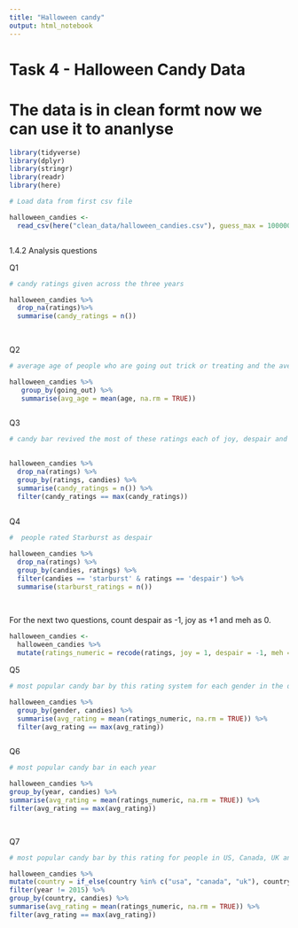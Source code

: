 ```yaml
---
title: "Halloween candy"
output: html_notebook
---
```


# Task 4 - Halloween Candy Data

# The data is in clean formt now we can use it to ananlyse 


```r

library(tidyverse)
library(dplyr)
library(stringr)
library(readr)
library(here)

```



```r
# Load data from first csv file 

halloween_candies <- 
  read_csv(here("clean_data/halloween_candies.csv"), guess_max = 1000001)



```




1.4.2 Analysis questions

Q1

```r
# candy ratings given across the three years

halloween_candies %>%
  drop_na(ratings)%>%
  summarise(candy_ratings = n())
  
  
```


Q2

```r
# average age of people who are going out trick or treating and the average age of people 3. not going trick or treating?

halloween_candies %>%
   group_by(going_out) %>%
   summarise(avg_age = mean(age, na.rm = TRUE))



```

Q3



```r
# candy bar revived the most of these ratings each of joy, despair and meh,

  
halloween_candies %>%
  drop_na(ratings) %>%
  group_by(ratings, candies) %>%
  summarise(candy_ratings = n()) %>%
  filter(candy_ratings == max(candy_ratings))
  

```


Q4

```r
#  people rated Starburst as despair

halloween_candies %>%
  drop_na(ratings) %>%
  group_by(candies, ratings) %>%
  filter(candies == 'starburst' & ratings == 'despair') %>%
  summarise(starburst_ratings = n())
  
  

```

For the next two questions, count despair as -1, joy as +1 and meh as 0.

```r
halloween_candies <-
  halloween_candies %>%
  mutate(ratings_numeric = recode(ratings, joy = 1, despair = -1, meh = 0))

```


Q5

```r
# most popular candy bar by this rating system for each gender in the dataset?

halloween_candies %>%
  group_by(gender, candies) %>%
  summarise(avg_rating = mean(ratings_numeric, na.rm = TRUE)) %>%
  filter(avg_rating == max(avg_rating))



```

Q6

```r

# most popular candy bar in each year

halloween_candies %>%
group_by(year, candies) %>%
summarise(avg_rating = mean(ratings_numeric, na.rm = TRUE)) %>%
filter(avg_rating == max(avg_rating))
 



```

Q7 

```r
# most popular candy bar by this rating for people in US, Canada, UK and all other countries

halloween_candies %>%
mutate(country = if_else(country %in% c("usa", "canada", "uk"), country, "other")) %>%
filter(year != 2015) %>%
group_by(country, candies) %>%
summarise(avg_rating = mean(ratings_numeric, na.rm = TRUE)) %>%
filter(avg_rating == max(avg_rating))


```



























